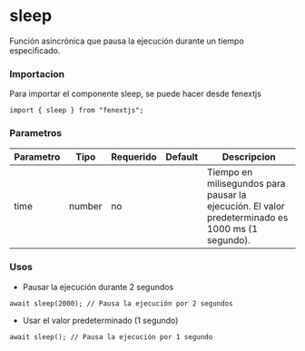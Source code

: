 # sleep

Función asincrónica que pausa la ejecución durante un tiempo especificado.

### Importacion

Para importar el componente sleep, se puede hacer desde fenextjs

```tsx copy
import { sleep } from "fenextjs";
```

### Parametros

| Parametro | Tipo | Requerido | Default | Descripcion |
| --------- | ---- | --------- | ------- | ----------- |
| time | number | no |  | Tiempo en milisegundos para pausar la ejecución. El valor predeterminado es 1000 ms (1 segundo). |
### Usos

- Pausar la ejecución durante 2 segundos

```tsx copy
await sleep(2000); // Pausa la ejecución por 2 segundos
```

- Usar el valor predeterminado (1 segundo)

```tsx copy
await sleep(); // Pausa la ejecución por 1 segundo
```

